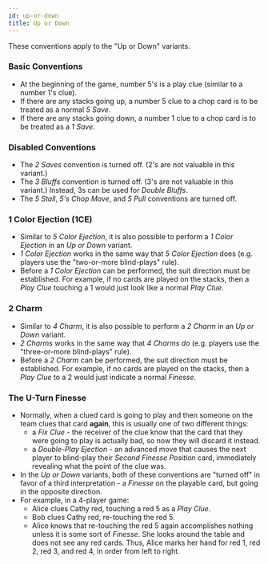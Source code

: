 ```yaml
---
id: up-or-down
title: Up or Down
---
```


These conventions apply to the "Up or Down" variants.

### Basic Conventions

- At the beginning of the game, number 5's is a play clue (similar to a number 1's clue).
- If there are any stacks going up, a number 5 clue to a chop card is to be treated as a normal _5 Save_.
- If there are any stacks going down, a number 1 clue to a chop card is to be treated as a _1 Save_.

### Disabled Conventions

- The _2 Saves_ convention is turned off. (2's are not valuable in this variant.)
- The _3 Bluffs_ convention is turned off. (3's are not valuable in this variant.) Instead, 3s can be used for _Double Bluffs_.
- The _5 Stall_, _5's Chop Move_, and _5 Pull_ conventions are turned off.

### 1 Color Ejection (1CE)

- Similar to _5 Color Ejection_, it is also possible to perform a _1 Color Ejection_ in an _Up or Down_ variant.
- _1 Color Ejection_ works in the same way that _5 Color Ejection_ does (e.g. players use the "two-or-more blind-plays" rule).
- Before a _1 Color Ejection_ can be performed, the suit direction must be established. For example, if no cards are played on the stacks, then a _Play Clue_ touching a 1 would just look like a normal _Play Clue_.

### 2 Charm

- Similar to _4 Charm_, it is also possible to perform a _2 Charm_ in an _Up or Down_ variant.
- _2 Charms_ works in the same way that _4 Charms do_ (e.g. players use the "three-or-more blind-plays" rule).
- Before a _2 Charm_ can be performed, the suit direction must be established. For example, if no cards are played on the stacks, then a _Play Clue_ to a 2 would just indicate a normal _Finesse_.

### The U-Turn Finesse

- Normally, when a clued card is going to play and then someone on the team clues that card **again**, this is usually one of two different things:
  - a _Fix Clue_ - the receiver of the clue know that the card that they were going to play is actually bad, so now they will discard it instead.
  - a _Double-Play Ejection_ - an advanced move that causes the next player to blind-play their _Second Finesse Position_ card, immediately revealing what the point of the clue was.
- In the _Up or Down_ variants, both of these conventions are "turned off" in favor of a third interpretation - a _Finesse_ on the playable card, but going in the opposite direction.
- For example, in a 4-player game:
  - Alice clues Cathy red, touching a red 5 as a _Play Clue_.
  - Bob clues Cathy red, re-touching the red 5.
  - Alice knows that re-touching the red 5 again accomplishes nothing unless it is some sort of _Finesse_. She looks around the table and does not see any red cards. Thus, Alice marks her hand for red 1, red 2, red 3, and red 4, in order from left to right.
